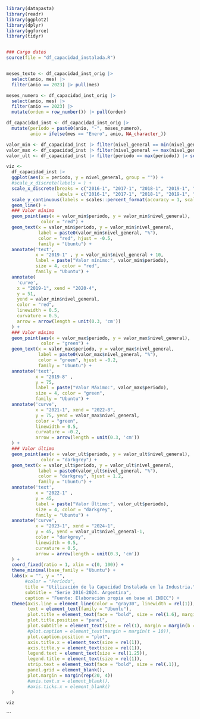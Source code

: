

```r
library(datapasta)
library(readr)
library(ggplot2)
library(dplyr)
library(ggforce)
library(tidyr)


### Cargo datos
source(file = "df_capacidad_instalada.R")


meses_texto <- df_capacidad_inst_orig |> 
  select(anio, mes) |> 
  filter(anio == 2023) |> pull(mes)

meses_numero <- df_capacidad_inst_orig |> 
  select(anio, mes) |> 
  filter(anio == 2023) |> 
  mutate(orden = row_number()) |> pull(orden)

df_capacidad_inst <- df_capacidad_inst_orig |> 
  mutate(periodo = paste0(anio, "-", meses_numero),
         anio = ifelse(mes == "Enero", anio, NA_character_))

valor_min <- df_capacidad_inst |> filter(nivel_general == min(nivel_general)) |> select(periodo, nivel_general)
valor_max <- df_capacidad_inst |> filter(nivel_general == max(nivel_general)) |> select(periodo, nivel_general)
valor_ult <- df_capacidad_inst |> filter(periodo == max(periodo)) |> select(periodo, nivel_general)

```

```r
viz <- 
  df_capacidad_inst |> 
  ggplot(aes(x = periodo, y = nivel_general, group = "")) + 
  #scale_x_discrete(labels = ) +
  scale_x_discrete(breaks = c("2016-1", "2017-1", "2018-1", "2019-1", "2020-1", "2021-1", "2022-1", "2023-1", "2024-1", "2025-1"), 
                   labels = c("2016-1", "2017-1", "2018-1", "2019-1", "2020-1", "2021-1", "2022-1", "2023-1", "2024-1", "2025-1")) +
  scale_y_continuous(labels = scales::percent_format(accuracy = 1, scale = 1)) +
  geom_line() + 
  ### Valor mínimo
  geom_point(aes(x = valor_min$periodo, y = valor_min$nivel_general),
             color = "red") +
  geom_text(x = valor_min$periodo, y = valor_min$nivel_general,
            label = paste0(valor_min$nivel_general, "%"),
            color = "red", hjust = -0.5,
            family = "Ubuntu") +
  annotate('text', 
           x = "2019-1" , y = valor_min$nivel_general + 10,
           label = paste("Valor mínimo:", valor_min$periodo), 
           size = 4, color = "red",
           family = "Ubuntu") +
  annotate(
    'curve',
    x = "2019-1", xend = "2020-4",
    y = 51, 
    yend = valor_min$nivel_general,
    color = "red",
    linewidth = 0.5,
    curvature = 0.5,
    arrow = arrow(length = unit(0.3, 'cm'))
  ) +
  ### Valor máximo
  geom_point(aes(x = valor_max$periodo, y = valor_max$nivel_general),
             color = "green") +
  geom_text(x = valor_max$periodo, y = valor_max$nivel_general,
            label = paste0(valor_max$nivel_general, "%"),
            color = "green", hjust = -0.2,
            family = "Ubuntu") +
  annotate('text', 
           x = "2019-8" , 
           y = 75,
           label = paste("Valor Máximo:", valor_max$periodo), 
           size = 4, color = "green",
           family = "Ubuntu") +
  annotate('curve',
           x = "2021-1", xend = "2022-8",
           y = 75, yend = valor_max$nivel_general,
           color = "green",
           linewidth = 0.5,
           curvature = -0.2,
           arrow = arrow(length = unit(0.3, 'cm'))
  ) +
  ### Valor último
  geom_point(aes(x = valor_ult$periodo, y = valor_ult$nivel_general),
             color = "darkgrey") +
  geom_text(x = valor_ult$periodo, y = valor_ult$nivel_general,
            label = paste0(valor_ult$nivel_general, "%"),
            color = "darkgrey", hjust = 1.2,
            family = "Ubuntu") +
  annotate('text', 
           x = "2022-1" , 
           y = 45,
           label = paste("Valor Último:", valor_ult$periodo), 
           size = 4, color = "darkgrey",
           family = "Ubuntu") +
  annotate('curve',
           x = "2023-1", xend = "2024-1",
           y = 45, yend = valor_ult$nivel_general-1,
           color = "darkgrey",
           linewidth = 0.5,
           curvature = 0.5,
           arrow = arrow(length = unit(0.3, 'cm'))
  ) +
  coord_fixed(ratio = 1, xlim = c(0, 100)) +
  theme_minimal(base_family = "Ubuntu") +
  labs(x = "", y = "",
       #color = "Período",
       title = "Utilización de la Capacidad Instalada en la Industria.",
       subtitle = "Serie 2016-2024. Argentina",
       caption = "Fuente: Elaboración propia en base al INDEC") + 
  theme(axis.line = element_line(color = "gray30", linewidth = rel(1)),
        text = element_text(family = "Ubuntu"),
        plot.title = element_text(face = "bold", size = rel(1.6), margin = margin(b = 10)),
        plot.title.position = "panel",
        plot.subtitle = element_text(size = rel(1), margin = margin(b = 15)),
        #plot.caption = element_text(margin = margin(t = 10)),
        plot.caption.position = "plot",
        axis.title.x = element_text(size = rel(1)),
        axis.title.y = element_text(size = rel(1)),
        legend.text = element_text(size = rel(1.25)),
        legend.title = element_text(size = rel(1)),
        strip.text = element_text(face = "bold", size = rel(.1)),
        panel.grid = element_blank(),
        plot.margin = margin(rep(20, 4))
        #axis.text.x = element_blank(), 
        #axis.ticks.x = element_blank()
  )

viz
```

```
